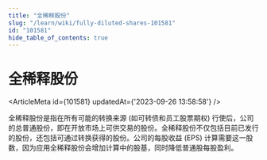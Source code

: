 ```yaml
---
title: "全稀释股份"
slug: "/learn/wiki/fully-diluted-shares-101581"
id: "101581"
hide_table_of_contents: true
---
```



# 全稀释股份

<ArticleMeta id={101581} updatedAt={'2023-09-26 13:58:58'} />
<div className='border-solid border-b border-t-0 my-4 border-[var(--ifm-color-gray-300)]' />

全稀释股份是指在所有可能的转换来源 (如可转债和员工股票期权) 行使后，公司的总普通股份，即在开放市场上可供交易的股份。全稀释股份不仅包括目前已发行的股份，还包括可通过转换获得的股份。公司的每股收益 (EPS) 计算需要这一股数，因为应用全稀释股份会增加计算中的股基，同时降低普通股每股盈利。
